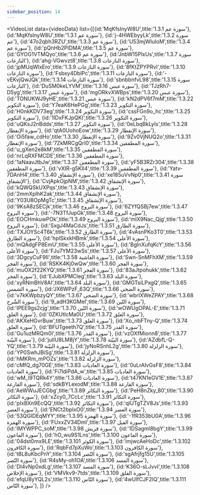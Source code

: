 ```yaml
---
sidebar_position: 14
---
```


<VideoList data={videoData} list={[{id:'MqKfsInyW8U',title:'1.3.1 سورة عم'},
{id:'MqKfsInyW8U',title:'1.3.1 سورة عم'},
{id:'j-4HWEbyyLk',title:'1.3.2 سورة عم'},
{id:'47o2qbh3RZU',title:'1.3.3 سورة عم'},
{id:'U53mjWIuIoM',title:'1.3.4 سورة عم'},
{id:'pQnHb2PIDMA',title:'1.3.5 سورة عم'},
{id:'GYOG1VTMQyo',title:'1.3.6 سورة عم'},
{id:'JnbW15PlxUs',title:'1.3.7 سورة النازعات'},
{id:'ahg-VGwvzt8',title:'1.3.8 سورة النازعات'},
{id:'jpMUqWlxEro',title:'1.3.9 سورة النازعات'},
{id:'8fKtZPYPRvI',title:'1.3.10 سورة النازعات'},
{id:'Fsbxy4DblPc',title:'1.3.11 سورة النازعات'},
{id:'-vEKvjQwJQk',title:'1.3.14 سورة النازعات'},
{id:'sbnbbnfvL98',title:'1.3.15 سورة النازعات'},
{id:'DuSM0keLYVM',title:'1.3.16 سورة عبس'},
{id:'TJzRh7-D5yg',title:'1.3.17 سورة عبس'},
{id:'mgORkvXWBps',title:'1.3.20 سورة عبس'},
{id:'TONUKWJ9yHE',title:'1.3.21 سورة عبس'},
{id:'kN2dPV6f7mM',title:'1.3.22 سورة التكوير'},
{id:'Y7eaK6HePGg',title:'1.3.23 سورة التكوير'},
{id:'H0nkKDV73eg',title:'1.3.24 سورة التكوير'},
{id:'cssFGn9o_hc',title:'1.3.25 سورة التكوير'},
{id:'1lDxFKJpQKI',title:'1.3.26 سورة التكوير'},
{id:'uQKsJ2nBdds',title:'1.3.27 سورة التكوير'},
{id:'0eLbqBkLyIs',title:'1.3.28 سورة الإنفطار'},
{id:'qtA0UohoEow',title:'1.3.29 سورة الإنفطار'},
{id:'Oi5faw_cdHo',title:'1.3.30 سورة الإنفطار'},
{id:'9Zv0VjNUQ2o',title:'1.3.31 سورة الإنفطار'},
{id:'7ZkMRCgQrI0',title:'1.3.34 سورة المطففين'},
{id:'u_gXen2e8kM',title:'1.3.35 سورة المطففين'},
{id:'nrLqRXFMCDE',title:'1.3.36 سورة المطففين'},
{id:'1aNaavJtbJw',title:'1.3.37 سورة المطففين'},
{id:'yF5B3RZr304',title:'1.3.38 سورة المطففين'},
{id:'vXIR-g5KIl4',title:'1.3.39 سورة المطففين'},
{id:'Yatv-7DAnH4',title:'1.3.40 سورة الإنشقاق'},
{id:'xe185uVvNp0',title:'1.3.41 سورة الإنشقاق'},
{id:'CvjApkOjpNM',title:'1.3.42 سورة الإنشقاق'},
{id:'kQWQSkUXPqs',title:'1.3.43 سورة الإنشقاق'},
{id:'2mmXplhK2ak',title:'1.3.44 سورة الإنشقاق'},
{id:'Y03U8OpMgTc',title:'1.3.45 سورة الإنشقاق'},
{id:'9KsA8zSECjk',title:'1.3.46 سورة البروج'},
{id:'6ZYfQSBj7ew',title:'1.3.47 سورة البروج'},
{id:'-7N3TfJupGk',title:'1.3.48 سورة البروج'},
{id:'EOCHmkuwPOk',title:'1.3.49 سورة البروج'},
{id:'mIX9Nac_Qjg',title:'1.3.50 سورة البروج'},
{id:'SxgJ4MaCdJs',title:'1.3.51 سورة الطارق'},
{id:'TXJOYSc4T6k',title:'1.3.52 سورة الطارق'},
{id:'4vAsnPKo3T0',title:'1.3.53 سورة الطارق'},
{id:'hplSkxkHBmk',title:'1.3.54 سورة الأعلى'},
{id:'mQAdgFP8EmU',title:'1.3.55 سورة الأعلى'},
{id:'BgInXufqKcY',title:'1.3.56 سورة الأعلى'},
{id:'FJu7YM23wSs',title:'1.3.57 سورة الأعلى'},
{id:'3DgcyCuF9II',title:'1.3.58 سورة الغاشية'},
{id:'Swn-SnMFhXM',title:'1.3.59 سورة الفجر'},
{id:'RSKK4Kj0wQw',title:'1.3.60 سورة الفجر'},
{id:'muOX2f22KYQ',title:'1.3.61 سورة الفجر'},
{id:'83aJtpohukk',title:'1.3.62 سورة الفجر'},
{id:'EJubXPMCleg',title:'1.3.63 سورة البلد'},
{id:'xyRNmBhV8AI',title:'1.3.64 سورة البلد'},
{id:'GMGTsiLPxgQ',title:'1.3.65 سورة الشمس'},
{id:'JX6WPzF_63Q',title:'1.3.66 سورة الضحى'},
{id:'v7kKWpbzyQY',title:'1.3.67 سورة الضحى'},
{id:'wbrIXWeZPAY',title:'1.3.68 سورة الشّرح'},
{id:'9_adH3KGMeI',title:'1.3.69 سورة التّين'},
{id:'IPEE9gs2cjg',title:'1.3.70 سورة التّين'},
{id:'wOWUgOPAL-E',title:'1.3.71 سورة العلق'},
{id:'0ZKUtlcMa0U',title:'1.3.72 سورة العلق'},
{id:'AKXeHGvrBuw',title:'1.3.73 سورة العلق'},
{id:'Xo_nbFTny-Q',title:'1.3.74 سورة العلق'},
{id:'BFUTgeeth7Q',title:'1.3.75 سورة القدر'},
{id:'Gu1uzMRQm0I',title:'1.3.76 سورة القدر'},
{id:'vzOXfMionn8',title:'1.3.77 سورة البيّنة'},
{id:'juIIU8LM8jY',title:'1.3.78 سورة البيّنة'},
{id:'AZdbfL-Q-YQ',title:'1.3.79 سورة البيّنة'},
{id:'jyNoRSnhL2g',title:'1.3.80 سورة الزلزلة'},
{id:'YP0SwhJBiSg',title:'1.3.81 سورة الزلزلة'},
{id:'hMKRm_mPOZs',title:'1.3.82 سورة الزلزلة'},
{id:'cMfQ_dg70GE',title:'1.3.83 سورة العاديات'},
{id:'0uLrAIvGsF8',title:'1.3.84 سورة العاديات'},
{id:'Fi7ldiPdA_w',title:'1.3.85 سورة العاديات'},
{id:'wM_l9TQRk4Y',title:'1.3.86 سورة العاديات'},
{id:'t47KN1eGV1E',title:'1.3.87 سورة القارعة'},
{id:'sdkBYLexodM',title:'1.3.88 سورة القارعة'},
{id:'AeWWuJECGbg',title:'1.3.89 سورة التكاثر'},
{id:'PeH8nZky_80',title:'1.3.90 سورة التكاثر'},
{id:'xZcy0_7CcLc',title:'1.3.91 سورة التكاثر'},
{id:'pIxBXn9EcQQ',title:'1.3.92 سورة التكاثر'},
{id:'qlUTgTZV8Js',title:'1.3.93 سورة العصر'},
{id:'ENCt2bplxO0',title:'1.3.94 سورة العصر'},
{id:'53QGIDEqMYY',title:'1.3.95 سورة الهمزة'},
{id:'-1fR353bU0A',title:'1.3.96 سورة الهمزة'},
{id:'FUxxZV34DmI',title:'1.3.97 سورة الفيل'},
{id:'IMYWPPC_soM',title:'1.3.98 سورة قريش'},
{id:'1DSagml8bgY',title:'1.3.99 سورة الماعون'},
{id:'hO_wu9S1Lns',title:'1.3.100 سورة الماعون'},
{id:'04dst0mx9LE',title:'1.3.101 سورة الكوثر'},
{id:'imjwcAeHoDc',title:'1.3.102 سورة الكافرون'},
{id:'RqbFd7pXuWo',title:'1.3.103 سورة الكافرون'},
{id:'t8L8uKbcPnY',title:'1.3.104 سورة النّصر'},
{id:'sgAfrjfg15U',title:'1.3.105 سورة النّصر'},
{id:'R4sMy-oh1OA',title:'1.3.106 سورة المسد'},
{id:'DI4vNp0xdLg',title:'1.3.107 سورة المسد'},
{id:'K36O-sLJvvI',title:'1.3.108 سورة الإخلاص'},
{id:'VMVkv9-7tds',title:'1.3.109 سورة الفلق'},
{id:'efqU8yYQL2s',title:'1.3.110 سورة النّاس'},
{id:'4wUlfCJF2lQ',title:'1.3.111 سورة النّاس'},
]}
/>
